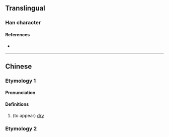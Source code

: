 {{character info}}
==Translingual==

===Han character===
{{Han char|rn=86|rad=火|as=08|sn=12|four=|canj=FAPH|ids=⿰火易}}

====References====
* {{Han ref|kx=0674.180|dkj=19132|dj=1086.070|hdz=32209.090|uh=712C|ud=28972}}

----

==Chinese==
{{zh-forms}}

===Etymology 1===

====Pronunciation====
{{zh-pron
|m=xī
|c=sik1
|mc=
|oc=
|ma=
|cat=a
}}

====Definitions====
{{zh-hanzi}}

# (to appear) [[dry]]

===Etymology 2===
{{zh-see|焲|a}}